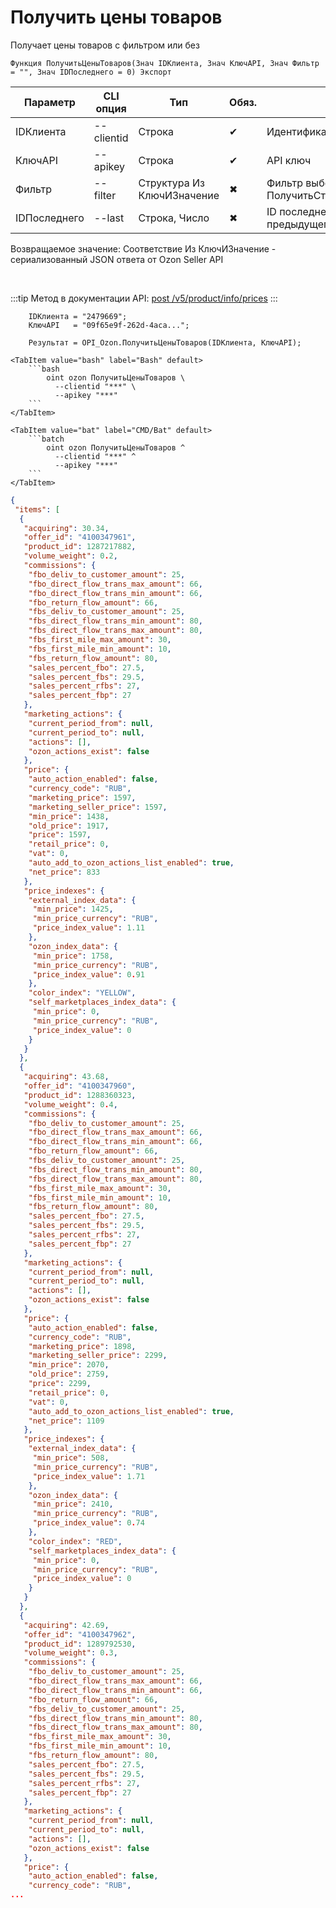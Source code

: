 ﻿---
sidebar_position: 2
description: Получить цены товаров и другие функции для работы с Ozon в Открытом пакете интеграций - бесплатной open-source библиотеке интеграций для 1С:Предприятие 8, OneScript и CLI
keywords: [1C, 1С, 1С:Предприятие, 1С:Предприятие 8.3, API, Интеграция, Сервисы, Обмен, OneScript, CLI, Ozon]
---


# Получить цены товаров
 Получает цены товаров с фильтром или без



`Функция ПолучитьЦеныТоваров(Знач IDКлиента, Знач КлючAPI, Знач Фильтр = "", Знач IDПоследнего = 0) Экспорт`

  | Параметр | CLI опция | Тип | Обяз. | Назначение |
  |-|-|-|-|-|
  | IDКлиента | --clientid | Строка | &#x2714; | Идентификатор клиента |
  | КлючAPI | --apikey | Строка | &#x2714; | API ключ |
  | Фильтр | --filter | Структура Из КлючИЗначение | &#x2716; | Фильтр выборки товаров. См. ПолучитьСтруктуруФильтраТоваров |
  | IDПоследнего | --last | Строка, Число | &#x2716; | ID последнего значения (last_id) из предыдущего запроса |

  
  Возвращаемое значение:   Соответствие Из КлючИЗначение - сериализованный JSON ответа от Ozon Seller API

<br/>

:::tip
Метод в документации API: [post /v5/product/info/prices](https://docs.ozon.ru/api/seller/#operation/ProductAPI_GetProductInfoPrices)
:::
<br/>



```bsl title="Пример использования для 1С:Предприятие/OneScript"
    IDКлиента = "2479669";
    КлючAPI   = "09f65e9f-262d-4aca...";

    Результат = OPI_Ozon.ПолучитьЦеныТоваров(IDКлиента, КлючAPI);
```
    

 <Tabs>
  
    <TabItem value="bash" label="Bash" default>
        ```bash
            oint ozon ПолучитьЦеныТоваров \
              --clientid "***" \
              --apikey "***"
        ```
    </TabItem>
  
    <TabItem value="bat" label="CMD/Bat" default>
        ```batch
            oint ozon ПолучитьЦеныТоваров ^
              --clientid "***" ^
              --apikey "***"
        ```
    </TabItem>
</Tabs>


```json title="Результат"
{
 "items": [
  {
   "acquiring": 30.34,
   "offer_id": "4100347961",
   "product_id": 1287217882,
   "volume_weight": 0.2,
   "commissions": {
    "fbo_deliv_to_customer_amount": 25,
    "fbo_direct_flow_trans_max_amount": 66,
    "fbo_direct_flow_trans_min_amount": 66,
    "fbo_return_flow_amount": 66,
    "fbs_deliv_to_customer_amount": 25,
    "fbs_direct_flow_trans_min_amount": 80,
    "fbs_direct_flow_trans_max_amount": 80,
    "fbs_first_mile_max_amount": 30,
    "fbs_first_mile_min_amount": 10,
    "fbs_return_flow_amount": 80,
    "sales_percent_fbo": 27.5,
    "sales_percent_fbs": 29.5,
    "sales_percent_rfbs": 27,
    "sales_percent_fbp": 27
   },
   "marketing_actions": {
    "current_period_from": null,
    "current_period_to": null,
    "actions": [],
    "ozon_actions_exist": false
   },
   "price": {
    "auto_action_enabled": false,
    "currency_code": "RUB",
    "marketing_price": 1597,
    "marketing_seller_price": 1597,
    "min_price": 1438,
    "old_price": 1917,
    "price": 1597,
    "retail_price": 0,
    "vat": 0,
    "auto_add_to_ozon_actions_list_enabled": true,
    "net_price": 833
   },
   "price_indexes": {
    "external_index_data": {
     "min_price": 1425,
     "min_price_currency": "RUB",
     "price_index_value": 1.11
    },
    "ozon_index_data": {
     "min_price": 1758,
     "min_price_currency": "RUB",
     "price_index_value": 0.91
    },
    "color_index": "YELLOW",
    "self_marketplaces_index_data": {
     "min_price": 0,
     "min_price_currency": "RUB",
     "price_index_value": 0
    }
   }
  },
  {
   "acquiring": 43.68,
   "offer_id": "4100347960",
   "product_id": 1288360323,
   "volume_weight": 0.4,
   "commissions": {
    "fbo_deliv_to_customer_amount": 25,
    "fbo_direct_flow_trans_max_amount": 66,
    "fbo_direct_flow_trans_min_amount": 66,
    "fbo_return_flow_amount": 66,
    "fbs_deliv_to_customer_amount": 25,
    "fbs_direct_flow_trans_min_amount": 80,
    "fbs_direct_flow_trans_max_amount": 80,
    "fbs_first_mile_max_amount": 30,
    "fbs_first_mile_min_amount": 10,
    "fbs_return_flow_amount": 80,
    "sales_percent_fbo": 27.5,
    "sales_percent_fbs": 29.5,
    "sales_percent_rfbs": 27,
    "sales_percent_fbp": 27
   },
   "marketing_actions": {
    "current_period_from": null,
    "current_period_to": null,
    "actions": [],
    "ozon_actions_exist": false
   },
   "price": {
    "auto_action_enabled": false,
    "currency_code": "RUB",
    "marketing_price": 1898,
    "marketing_seller_price": 2299,
    "min_price": 2070,
    "old_price": 2759,
    "price": 2299,
    "retail_price": 0,
    "vat": 0,
    "auto_add_to_ozon_actions_list_enabled": true,
    "net_price": 1109
   },
   "price_indexes": {
    "external_index_data": {
     "min_price": 508,
     "min_price_currency": "RUB",
     "price_index_value": 1.71
    },
    "ozon_index_data": {
     "min_price": 2410,
     "min_price_currency": "RUB",
     "price_index_value": 0.74
    },
    "color_index": "RED",
    "self_marketplaces_index_data": {
     "min_price": 0,
     "min_price_currency": "RUB",
     "price_index_value": 0
    }
   }
  },
  {
   "acquiring": 42.69,
   "offer_id": "4100347962",
   "product_id": 1289792530,
   "volume_weight": 0.3,
   "commissions": {
    "fbo_deliv_to_customer_amount": 25,
    "fbo_direct_flow_trans_max_amount": 66,
    "fbo_direct_flow_trans_min_amount": 66,
    "fbo_return_flow_amount": 66,
    "fbs_deliv_to_customer_amount": 25,
    "fbs_direct_flow_trans_min_amount": 80,
    "fbs_direct_flow_trans_max_amount": 80,
    "fbs_first_mile_max_amount": 30,
    "fbs_first_mile_min_amount": 10,
    "fbs_return_flow_amount": 80,
    "sales_percent_fbo": 27.5,
    "sales_percent_fbs": 29.5,
    "sales_percent_rfbs": 27,
    "sales_percent_fbp": 27
   },
   "marketing_actions": {
    "current_period_from": null,
    "current_period_to": null,
    "actions": [],
    "ozon_actions_exist": false
   },
   "price": {
    "auto_action_enabled": false,
    "currency_code": "RUB",
...
```
